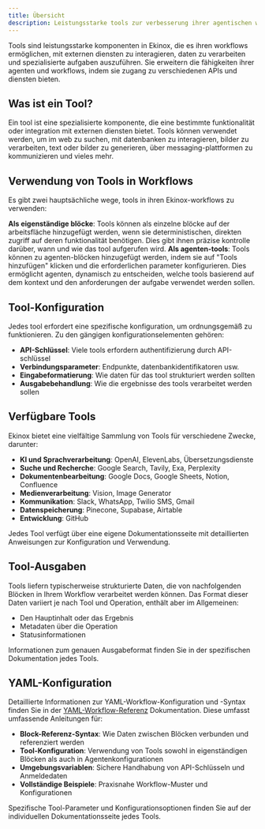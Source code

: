 ```yaml
---
title: Übersicht
description: Leistungsstarke tools zur verbesserung ihrer agentischen workflows
---
```



Tools sind leistungsstarke komponenten in Ekinox, die es ihren workflows ermöglichen, mit externen diensten zu interagieren, daten zu verarbeiten und spezialisierte aufgaben auszuführen. Sie erweitern die fähigkeiten ihrer agenten und workflows, indem sie zugang zu verschiedenen APIs und diensten bieten.

## Was ist ein Tool?

Ein tool ist eine spezialisierte komponente, die eine bestimmte funktionalität oder integration mit externen diensten bietet. Tools können verwendet werden, um im web zu suchen, mit datenbanken zu interagieren, bilder zu verarbeiten, text oder bilder zu generieren, über messaging-plattformen zu kommunizieren und vieles mehr.

## Verwendung von Tools in Workflows

Es gibt zwei hauptsächliche wege, tools in ihren Ekinox-workflows zu verwenden:

<Steps>
  <Step>
    <strong>Als eigenständige blöcke</strong>: Tools können als einzelne
    blöcke auf der arbeitsfläche hinzugefügt werden, wenn sie deterministischen, direkten zugriff auf deren
    funktionalität benötigen. Dies gibt ihnen präzise kontrolle darüber, wann und wie das tool
    aufgerufen wird.
  </Step>
  <Step>
    <strong>Als agenten-tools</strong>: Tools können zu agenten-blöcken hinzugefügt werden, indem
    sie auf "Tools hinzufügen" klicken und die erforderlichen parameter konfigurieren. Dies ermöglicht
    agenten, dynamisch zu entscheiden, welche tools basierend auf dem kontext und
    den anforderungen der aufgabe verwendet werden sollen.
  </Step>
</Steps>

## Tool-Konfiguration

Jedes tool erfordert eine spezifische konfiguration, um ordnungsgemäß zu funktionieren. Zu den gängigen konfigurationselementen gehören:

- **API-Schlüssel**: Viele tools erfordern authentifizierung durch API-schlüssel
- **Verbindungsparameter**: Endpunkte, datenbankidentifikatoren usw.
- **Eingabeformatierung**: Wie daten für das tool strukturiert werden sollten
- **Ausgabebehandlung**: Wie die ergebnisse des tools verarbeitet werden sollen

## Verfügbare Tools

Ekinox bietet eine vielfältige Sammlung von Tools für verschiedene Zwecke, darunter:

- **KI und Sprachverarbeitung**: OpenAI, ElevenLabs, Übersetzungsdienste
- **Suche und Recherche**: Google Search, Tavily, Exa, Perplexity
- **Dokumentenbearbeitung**: Google Docs, Google Sheets, Notion, Confluence
- **Medienverarbeitung**: Vision, Image Generator
- **Kommunikation**: Slack, WhatsApp, Twilio SMS, Gmail
- **Datenspeicherung**: Pinecone, Supabase, Airtable
- **Entwicklung**: GitHub

Jedes Tool verfügt über eine eigene Dokumentationsseite mit detaillierten Anweisungen zur Konfiguration und Verwendung.

## Tool-Ausgaben

Tools liefern typischerweise strukturierte Daten, die von nachfolgenden Blöcken in Ihrem Workflow verarbeitet werden können. Das Format dieser Daten variiert je nach Tool und Operation, enthält aber im Allgemeinen:

- Den Hauptinhalt oder das Ergebnis
- Metadaten über die Operation
- Statusinformationen

Informationen zum genauen Ausgabeformat finden Sie in der spezifischen Dokumentation jedes Tools.

## YAML-Konfiguration

Detaillierte Informationen zur YAML-Workflow-Konfiguration und -Syntax finden Sie in der [YAML-Workflow-Referenz](/yaml) Dokumentation. Diese umfasst umfassende Anleitungen für:

- **Block-Referenz-Syntax**: Wie Daten zwischen Blöcken verbunden und referenziert werden
- **Tool-Konfiguration**: Verwendung von Tools sowohl in eigenständigen Blöcken als auch in Agentenkonfigurationen  
- **Umgebungsvariablen**: Sichere Handhabung von API-Schlüsseln und Anmeldedaten
- **Vollständige Beispiele**: Praxisnahe Workflow-Muster und Konfigurationen

Spezifische Tool-Parameter und Konfigurationsoptionen finden Sie auf der individuellen Dokumentationsseite jedes Tools.
